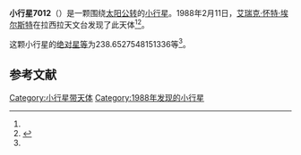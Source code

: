 {{Infobox planet
| bgcolour = #FFFFC0
| name = 7012 Hobbes
| symbol = 
| image = 
| caption = 
| discovery = yes
| discovery_ref = 
| discoverer = [[艾瑞克·怀特·埃尔斯特|艾瑞克·怀特·埃尔斯特]]
| discovery_site = [[拉西拉天文台|拉西拉天文台]] 
| discovered = 1988年2月11日
| designations = yes
| mp_name = 
| named_after = 
| alt_names = 1988 CH2/ 1969 VN2 / 1976 UZ3
| mp_category = [[主带小行星|主带小行星]]
| orbit_ref = <ref name="a">[http://ssd.jpl.nasa.gov/sbdb.cgi?sstr=7012 7012 Hobbes] {{Wayback|url=http://ssd.jpl.nasa.gov/sbdb.cgi?sstr=7012 |date=20210810121054 }}，小行星數據庫瀏覽器（JPL Small-Body Database Browser）－[[美国国家航空航天局|美国国家航空航天局]]喷气推进实验室</ref>
| epoch = 2456400.5 (2013年4月18日更新)
| aphelion = {{convert|2.61692938914367|AU|km|3|abbr=on|lk=out}}
| perihelion = {{convert|2.006381827549566|AU|km|3|abbr=on}}
| semimajor = {{convert|2.311655608346618|AU|km|3|abbr=on}}
| eccentricity = 0.132058504
| period = 1283.757892 [[日|日]]<br />3.51[[儒略年|儒略年]]
| avg_speed = 
| inclination = 7.189503475441915
| asc_node = 132.8339684862548
| mean_anomaly = 
| arg_peri = 238.6527548151336
| satellites = 
| physical_characteristics = yes
| dimensions = 
| mass = 
| density = 
| surface_grav = 
| escape_velocity = 
| sidereal_day = 
| axial_tilt = 
| pole_ecliptic_lat = 
| pole_ecliptic_lon = 
| albedo = 
| temperatures= 
| temp_name1 = 
| mean_temp_1 = 
| max_temp_1 = 
| temp_name2 = 
| max_temp_2 = 
| spectral_type = 
| abs_magnitude = 238.6527548151336
}}

'''小行星7012'''（{{lang-en|7012 Hobbes}}）是一颗围绕[[太阳|太阳]][[公转|公转]]的[[小行星|小行星]]。1988年2月11日，[[艾瑞克·怀特·埃尔斯特|艾瑞克·怀特·埃尔斯特]]在拉西拉天文台发现了此天体<ref name="a" /><ref>{{cite news|title=小行星列表|url=http://cfa-www.harvard.edu/iau/lists/NumberedMPs.txt|accessdate=2013-07-08|newspaper=哈佛大学|archive-date=2008-05-17|archive-url=https://web.archive.org/web/20080517010638/http://cfa-www.harvard.edu/iau/lists/NumberedMPs.txt|dead-url=no}}</ref>。

这颗小行星的[[绝对星等|绝对星等]]为238.6527548151336等<ref name="a" />。

==参考文献==
{{reflist}}
{{Minor Planet Number|[[小行星7011|小行星7011]]|[[小行星7013|小行星7013]]}}

{{小天体}}

[[Category:小行星带天体|Category:小行星带天体]]
[[Category:1988年发现的小行星|Category:1988年发现的小行星]]

{{asteroid-stub}}